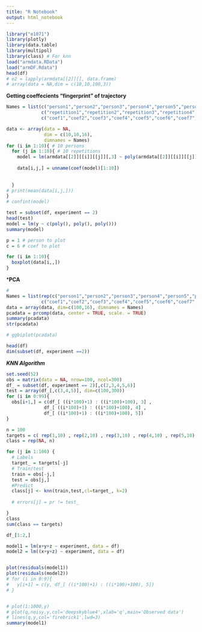 ```yaml
---
title: "R Notebook"
output: html_notebook
---
```


```r
library("e1071")
library(plotly)
library(data.table)
library(multipol)
library(class) # For knn
load("armdata.RData")
load("armDF.Rdata")
head(df)
# e2 = lapply(armdata[[2]][], data.frame)
# array(data = NA,dim = c(10,10,100,3))
```
**Getting coeffecients "fingerprint" of trajectory**
```r
Names = list(c("person1","person2","person3","person4","person5","person6","person7","person8","person9","person10"),
             c("repetition1","repetition2","repetition3","repetition4","repetition5","repetition6","repetition7","repetition8","repetition9","repetition10"),
             c("coef1","coef2","coef3","coef4","coef5","coef6","coef7","coef8","coef9","coef10"))

data <- array(data = NA,
              dim = c(10,10,16),
              dimnames = Names)
for (i in 1:10){ # 10 persons
  for (j in 1:10){ # 10 repetitions
    model = lm(armdata[[2]][[i]][[j]][,3] ~ poly(armdata[[2]][[i]][[j]][,2],1) * poly(armdata[[2]][[i]][[j]][,2], degree = 3 ))
    
    data[i,j,] = unname(coef(model)[1:10])
    
    
  } 
# print(mean(data[i,j,]))
}
# confint(model)
```

```r
test = subset(df, experiment == 2)
head(test)
model = lm(y ~ c(poly(), poly(), poly()))
summary(model)
```

```r
p = 1 # person to plot
c = 6 # coef to plot

for (i in 1:10){
  boxplot(data[i,,])
}
```

***PCA**
```r
# 
Names = list(rep(c("person1","person2","person3","person4","person5","person6","person7","person8","person9","person10"),10),
             c("coef1","coef2","coef3","coef4","coef5","coef6","coef7","coef8","coef9","coef10","coef11","coef12","coef13","coef14","coef15","coef16"))
data = array(data, dim=c(100,16), dimnames = Names)
pcadata = prcomp(data, center = TRUE, scale. = TRUE)
summary(pcadata)
str(pcadata)
```

```r
# ggbiplot(pcadata)

```

```r
head(df)
dim(subset(df, experiment ==2))
```

***KNN Algorithm***
```r
set.seed(52)
obs = matrix(data = NA, nrow=100, ncol=300)
df_ = subset(df, experiment == 2)[,c(2,3,4,5,6)]
test = array(df_[,c(3,4,5)], dim=c(100,300))
for (i in 0:99){
  obs[i+1,] = c(df_[ ((i*100)+1) : ((i*100)+100), 3] ,
              df_[ ((i*100)+1) : ((i*100)+100), 4] ,
              df_[ ((i*100)+1) : ((i*100)+100), 5])
}

n = 100
targets = c( rep(1,10) , rep(2,10) , rep(3,10) , rep(4,10) , rep(5,10) , rep(6,10) , rep(7,10) , rep(8,10) , rep(9,10) , rep(10,10)) 
class = rep(NA, n)

for (j in 1:100) {
  # Labels
  target_ = targets[-j]
  # Train/test
  train = obs[-j,]
  test = obs[j,]
  #Predict
  class[j] <- knn(train,test,cl=target_, k=2)
  
  # errors[j] = pr != test_

}
class
sum(class == targets)
```
```r
df_[1:2,]
```


```r

model1 = lm(x+y+z ~ experiment, data = df)
model2 = lm((x+y+z) ~ experiment, data = df)


plot(residuals(model1))
plot(residuals(model2))
# for (i in 0:9){
#   y[i+1] = c(y, df_[ ((i*100)+1) : ((i*100)+100), 5])
# }


# plot(1:1000,y)
# plot(q,noisy.y,col='deepskyblue4',xlab='q',main='Observed data')
# lines(q,y,col='firebrick1',lwd=3)
summary(model1)
```
